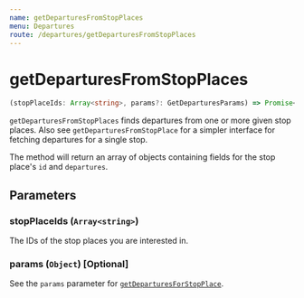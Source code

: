```yaml
---
name: getDeparturesFromStopPlaces
menu: Departures
route: /departures/getDeparturesFromStopPlaces
---
```


# getDeparturesFromStopPlaces

```typescript
(stopPlaceIds: Array<string>, params?: GetDeparturesParams) => Promise<Array<{ id: string, departures: Array<Departure> }>>
```

`getDeparturesFromStopPlaces` finds departures from one or more given stop places. Also see `getDeparturesFromStopPlace` for a simpler interface for fetching departures for a single stop.

The method will return an array of objects containing fields for the stop place's `id` and `departures`.

## Parameters

### stopPlaceIds (`Array<string>`)
The IDs of the stop places you are interested in.

### params (`Object`) [Optional]

See the `params` parameter for [`getDeparturesForStopPlace`](/departures/getDeparturesFromStopPlace#params-object-optional).
